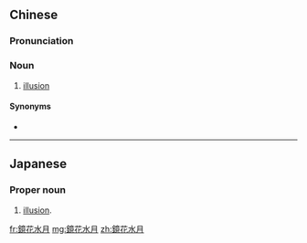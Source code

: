 {{also|镜花水月}}
==Chinese==
{{zh-forms|s=镜花水月|lit=flower in the mirror, moon on the water}}

===Pronunciation===
{{zh-pron
|m=jìnghuāshuǐyuè
|c=geng3 faa1 seoi2 jyut6
|cat=n
}}

===Noun===
{{zh-noun}}

# {{lb|zh|idiomatic}} [[illusion]]

====Synonyms====
* {{zh-l|幻想}}

----

==Japanese==
{{ja-kanjitab|きょう|か|すい|げつ|yomi=on}}

===Proper noun===
{{ja-noun|きょうかすいげつ}}

# {{lb|ja|idiomatic}} [[illusion]].

[[fr:鏡花水月]]
[[mg:鏡花水月]]
[[zh:鏡花水月]]